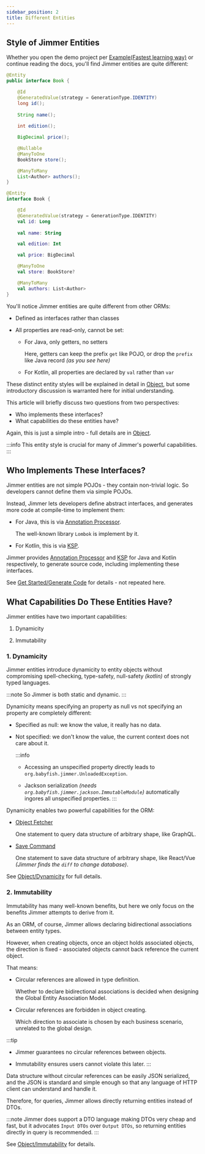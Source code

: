 ```yaml
---
sidebar_position: 2
title: Different Entities
---
```



## Style of Jimmer Entities

Whether you open the demo project per [Example(Fastest learning way)](./standard-demo) or continue reading the docs, you'll find Jimmer entities are quite different:

<Tabs groupId="language">
<TabItem value="java" label="Java">

```java title="Book.java"
@Entity
public interface Book {

    @Id 
    @GeneratedValue(strategy = GenerationType.IDENTITY)
    long id();
    
    String name();
    
    int edition();

    BigDecimal price();

    @Nullable
    @ManyToOne
    BookStore store();

    @ManyToMany
    List<Author> authors();  
}
```

</TabItem>
<TabItem value="kotlin" label="Kotlin">

```kotlin title="Book.kt" 
@Entity
interface Book {

    @Id
    @GeneratedValue(strategy = GenerationType.IDENTITY)
    val id: Long
    
    val name: String

    val edition: Int

    val price: BigDecimal

    @ManyToOne
    val store: BookStore?

    @ManyToMany
    val authors: List<Author>
}
```

</TabItem>
</Tabs>

You'll notice Jimmer entities are quite different from other ORMs:

-   Defined as interfaces rather than classes

-   All properties are read-only, cannot be set:

    -   For Java, only getters, no setters

        Here, getters can keep the prefix `get` like POJO, or drop the `prefix` like Java record *(as you see here)*
    
    -   For Kotlin, all properties are declared by `val` rather than `var`

These distinct entity styles will be explained in detail in [Object](../object), 
but some introductory discussion is warranted here for initial understanding.

This article will briefly discuss two questions from two perspectives:

-   Who implements these interfaces?
-   What capabilities do these entities have?

Again, this is just a simple intro - full details are in [Object](../object).

:::info
This entity style is crucial for many of Jimmer's powerful capabilities. 
:::

## Who Implements These Interfaces?

Jimmer entities are not simple POJOs - they contain non-trivial logic. So developers cannot define them via simple POJOs.

Instead, Jimmer lets developers define abstract interfaces, and generates more code at compile-time to implement them:

-   For Java, this is via [Annotation Processor](https://www.baeldung.com/java-annotation-processing-builder). 

    The well-known library `Lombok` is implement by it.

-   For Kotlin, this is via [KSP](https://kotlinlang.org/docs/ksp-overview.html).

Jimmer provides [Annotation Processor](https://www.baeldung.com/java-annotation-processing-builder) and [KSP](https://kotlinlang.org/docs/ksp-overview.html) for Java and Kotlin respectively, 
to generate source code, including implementing these interfaces.

See [Get Started/Generate Code](./get-started/generate-code) for details - not repeated here.

## What Capabilities Do These Entities Have?

Jimmer entities have two important capabilities:

1. Dynamicity

2. Immutability

### 1. Dynamicity

Jimmer entities introduce dynamicity to entity objects without compromising spell-checking, type-safety, null-safety *(kotlin)* of strongly typed languages.

:::note
So Jimmer is both static and dynamic. 
:::

Dynamicity means specifying an property as null vs not specifying an property are completely different:

-   Specified as null: we know the value, it really has no data.

-   Not specified: we don't know the value, the current context does not care about it.

    :::info
    -   Accessing an unspecified property directly leads to `org.babyfish.jimmer.UnloadedException`.

    -   Jackson serialization *(needs `org.babyfish.jimmer.jackson.ImmutableModule`)* automatically ingores all unspecified properties.
    :::

Dynamicity enables two powerful capabilities for the ORM:

-   [Object Fetcher](../query/object-fetcher)

    One statement to query data structure of arbitrary shape, like GraphQL.

-   [Save Command](../mutation/save-command)

    One statement to save data structure of arbitrary shape, like React/Vue *(Jimmer finds the `diff` to change database)*.

See [Object/Dynamicity](../object/dynamic) for full details.

### 2. Immutability

Immutability has many well-known benefits, but here we only focus on the benefits Jimmer attempts to derive from it.

As an ORM, of course, Jimmer allows declaring bidirectional associations between entity types.

However, when creating objects, once an object holds associated objects, the direction is fixed - associated objects cannot back reference the current object.

That means:

-   Circular references are allowed in type definition. 

    Whether to declare bidirectional associations is decided when designing the Global Entity Association Model.

-   Circular references are forbidden in object creating. 

    Which direction to associate is chosen by each business scenario, unrelated to the global design.

:::tip
- Jimmer guarantees no circular references between objects.

- Immutability ensures users cannot violate this later.
:::

Data structure without circular references can be easily JSON serialized, and the JSON is standard and simple enough so that any language of HTTP client can understand and handle it.

Therefore, for queries, Jimmer allows directly returning entities instead of DTOs.

:::note
Jimmer does support a DTO language making DTOs very cheap and fast, but it advocates `Input DTOs` over `Output DTOs`, so returning entities directly in query is recommended.
:::

See [Object/Immutability](../object/immutable) for details.